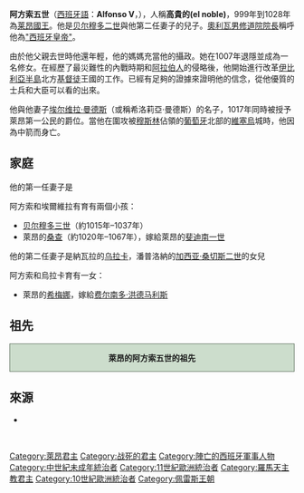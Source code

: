 {{noteTA
|1=zh-hans:莱昂;zh-hant:萊昂;zh-tw:雷昂;
|2=zh-hans:伊比利亚;zh-hant:伊比利亞;zh-tw:伊比利;
|3=zh-hans:卡斯蒂利亚;zh-hant:卡斯蒂利亞;zh-tw:卡斯提爾;
|4=zh-hans:桑查;zh-hant:桑查;zh-tw:桑琪亞;
|5=zh-hans:莫内阿东娜;zh-hant:莫內阿東娜;zh-tw:莫妮亞多娜;
}}
{{Infobox royalty
| type         = monarch
| name         = 阿方索五世
| image        = Alfonso V of León.jpg
| imgw         = 200px
| caption      =
| succession   = [[萊昂王國|萊昂]][[莱昂君主列表|國王]]
| reign        = 999年–1027年
| coronation   = 約1056年
| predecessor  = [[贝尔穆多二世_(莱昂)|贝尔穆多二世]]
| successor    = [[贝尔穆多三世_(萊昂)|贝尔穆多三世]]
| spouse       = {{link-en|埃爾維拉·曼德斯|Elvira Menéndez (died 1022)}}<br />潘普洛納的[[烏拉卡_(潘普洛納)|烏拉卡]]
| issue        = [[贝尔穆多三世_(萊昂)|贝尔穆多三世]]<br />雷昂的[[雷昂的桑查|桑琪亞]]<br />雷昂的希梅娜
| issue-link   = 
| issue-pipe   = 
| house        = [[佩雷斯王朝|佩雷斯王朝]]
| house-type   = 王室
| father       = 雷昂的[[贝尔穆多二世_(莱昂)|贝尔穆多二世]]
| mother       = 卡斯提爾的{{link-en|埃爾維拉 (卡斯提爾，雷昂王后)|Elvira of Castile, Queen of León|埃爾維拉·加西亞}}
| birth_date   = 約994年
| birth_place  =
| death_date   = {{Death year and age|1028|994}}7月四日或8月7日
| death_place  = [[維塞烏|維塞烏]]
| burial_place = {{link-en|聖伊西多羅聖殿|Basilica of San Isidoro, León}}
| religion     = [[天主教會|羅馬天主教]]
|}}

'''阿方索五世'''（[[西班牙語|西班牙語]]：'''Alfonso V'''，{{bd|994年||1028年||catIdx=SS}}），人稱'''高貴的(el noble)'''，999年到1028年為[[莱昂君主列表|莱昂國王]]。他是[[贝尔穆多二世_(莱昂)|贝尔穆多二世]]與他第二任妻子{{link-en|埃爾維拉 (卡斯提爾，雷昂王后)|Elvira of Castile, Queen of León|埃爾維拉·加西亞}}的兒子。[[奧利瓦男修道院院長|奧利瓦男修道院院長]]稱呼他為[["西班牙皇帝"|"西班牙皇帝"]]。

由於他父親去世時他還年輕，他的媽媽充當他的攝政。她在1007年退隱並成為一名修女。在經歷了最災難性的內戰時期和[[阿拉伯人|阿拉伯人]]的侵略後，他開始進行改革[[伊比利亞半島|伊比利亞半島]]北方[[基督徒|基督徒]]王國的工作。已經有足夠的證據來證明他的信念，從他優質的士兵和大臣可以看的出來。

他與他妻子[[埃尔维拉·曼德斯|埃尔维拉·曼德斯]]（或稱希洛莉亞·曼德斯）的名子，1017年同時被授予萊昂第一公民的爵位。當他在圍攻被[[伊斯蘭教|穆斯林]]佔領的[[葡萄牙|葡萄牙]]北部的[[維塞烏|維塞烏]]城時，他因為中箭而身亡。

== 家庭 ==
他的第一任妻子是{{link-en|埃爾維拉·曼德斯|Elvira Menéndez (died 1022)}}

阿方索和埃爾維拉有育有兩個小孩：
* [[贝尔穆多三世_(萊昂)|贝尔穆多三世]]（約1015年–1037年）
* 萊昂的[[雷昂的桑查|桑查]]（約1020年–1067年），嫁給萊昂的[[斐迪南一世_(莱昂)|斐迪南一世]]

他的第二任妻子是納瓦拉的[[乌拉卡_(纳瓦拉)|乌拉卡]]，潘普洛納的[[加西亚·桑切斯二世|加西亚·桑切斯二世]]的女兒

阿方索和烏拉卡育有一女：
* 萊昂的[[希梅娜_(莱昂)|希梅娜]]，嫁給[[费尔南多·洪德马利斯|费尔南多·洪德马利斯]]

== 祖先 ==
<div style="clear: both; width: 100%; padding: 0; text-align: left; border: none;" class="NavFrame">
<div style="background: #ccddcc; text-align: center; border: 1px solid #667766" class="NavHead">'''萊昂的阿方索五世的祖先'''
</div>
<div class="NavContent" >
{{ahnentafel-compact5|align=center
|style=font-size: 100%; line-height: 110%;
|border=1
|boxstyle=padding-top: 0; padding-bottom: 0;
|boxstyle_1=background-color: #fcc;
|boxstyle_2=background-color: #fb9;
|boxstyle_3=background-color: #ffc;
|boxstyle_4=background-color: #bfc;
|boxstyle_5=background-color: #9fe;
|1= 1. 萊昂的阿方索五世
|2= 2. 萊昂的[[贝尔穆多二世_(莱昂)|贝尔穆多二世]]
|3= 3. [[埃尔维拉·加西亚_(卡斯蒂利亚)|埃尔维拉·加西亚]]

|4= 4. 萊昂的[[奥多尼奥三世_(莱昂)|奥多尼奥三世]]
|6= 6. [[加西亚·费尔南德斯_(卡斯蒂利亚)|加西亚·费尔南德斯，卡斯蒂利亚伯爵]]
|7= 7. 里瓦戈薩的艾娃

|8= 8. 萊昂的[[拉米罗二世_(莱昂)|拉米罗二世]]
|9= 9. 阿度欣達·古提爾雷斯
|12= 12. [[费尔南·冈萨雷斯_(卡斯蒂利亚)|费尔南·冈萨雷斯，卡斯蒂利亚伯爵]]
|13= 13. 潘普洛納的桑查
|14= 14. 雷蒙德二世，里瓦戈薩伯爵
|15= 15. 費森薩克的加爾辛達

|16= 16. 萊昂的[[奥多尼奥二世_(莱昂)|奥多尼奥二世]]
|17= 17. 埃爾維拉·曼尼德斯

|18= 18. 古提爾雷·奧索雷斯伯爵
|19= 19. 阿東莎·曼尼德斯


|24= 24. [[岡薩羅·费尔南德斯_(卡斯蒂利亚)|岡薩羅·费尔南德斯，卡斯蒂利亚伯爵]]
|25= 25. 莫內阿東娜

|26= 26. 潘普洛纳的[[桑喬一世_(潘普洛納)|桑乔一世]]
|27= 27. [[托达·阿斯纳雷斯|托达·阿斯纳雷斯]]

|28= 28. 貝爾納德一世，里瓦戈薩伯爵
|29= 29. 托達·加林德斯

|30= 30. [[威廉·加尔塞斯_(费森萨克)|威廉·加尔塞斯，费森萨克伯爵]]
|31= 
}}
</div></div>

== 來源 ==
{{commonscat|Alfonso V of León}}
* {{1911}}

<br />
{{s-start}}
{{s-hou|[[佩雷斯王朝|佩雷斯王朝]]|約|994年|1028年|7月4日或8月7日}}
{{s-reg}}
{{succession box | before=[[贝尔穆多二世_(莱昂)|贝尔穆多二世]] | title=[[莱昂君主列表|萊昂國王]] | years=999年–1027年| after=[[贝尔穆多三世_(萊昂)|贝尔穆多三世]]}}
{{end box}}

{{Authority control}}
{{DEFAULTSORT:阿方索五世}}
{{雷昂君主}}
[[Category:萊昂君主|Category:萊昂君主]]
[[Category:战死的君主|Category:战死的君主]]
[[Category:陣亡的西班牙軍事人物|Category:陣亡的西班牙軍事人物]]
[[Category:中世紀未成年統治者|Category:中世紀未成年統治者]]
[[Category:11世紀歐洲統治者|Category:11世紀歐洲統治者]]
[[Category:羅馬天主教君主|Category:羅馬天主教君主]]
[[Category:10世紀歐洲統治者|Category:10世紀歐洲統治者]]
[[Category:佩雷斯王朝|Category:佩雷斯王朝]]